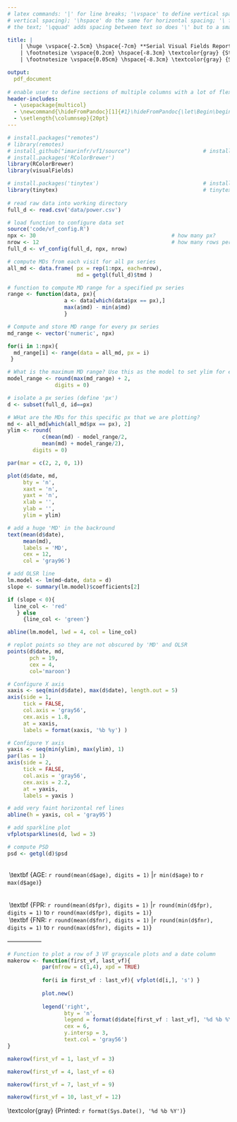 ```yaml
---
# latex commands: '|' for line breaks; '\vspace' to define vertical spacing (- to reduce
# vertical spacing); '\hspace' do the same for horizontal spacing; '\ footnotesize' shrinks
# the text; '\qquad' adds spacing between text so does '\' but to a smaller degree

title: |
    | \huge \vspace{-2.5cm} \hspace{-7cm} **Serial Visual Fields Report**
    | \footnotesize \vspace{0.2cm} \hspace{-8.3cm} \textcolor{gray} {Static Automated Perimetry with the SITA Stamdard Strategy}
    | \footnotesize \vspace{0.05cm} \hspace{-8.3cm} \textcolor{gray} {Size III Stimulus \qquad \qquad \qquad \ \ SUNY-IU Classic NVs for 24-2}

output:
  pdf_document
  
# enable user to define sections of multiple columns with a lot of flexibility
header-includes:
  - \usepackage{multicol}
  - \newcommand{\hideFromPandoc}[1]{#1}\hideFromPandoc{\let\Begin\begin\let\End\end}
  - \setlength{\columnsep}{20pt}
---
```


<!-- \rule{\textwidth} draws a horizontal line that spans the textwidth -->
\vspace{-1.4cm} \rule{\textwidth}{1pt}

```r
# install.packages("remotes")
# library(remotes)
# install_github("imarinfr/vf1/source")                       # install latest version of visualField package!
# install.packages('RColorBrewer')
library(RColorBrewer)
library(visualFields)

# install.packages('tinytex')                                 # install tinytex to generate pdf output;
library(tinytex)                                              # tinytex is a lightweight LaTeX distribution
     
# read raw data into working directory
full_d <- read.csv('data/power.csv')

# load function to configure data set 
source('code/vf_config.R')
npx <- 30                                           # how many px?
nrow <- 12                                          # how many rows per px series?           
full_d <- vf_config(full_d, npx, nrow)
```

<!-- latex command to remove page number -->
\pagenumbering{gobble}   

\vspace{0.7cm} \Begin{multicols}{3}

```r
# compute MDs from each visit for all px series
all_md <- data.frame( px = rep(1:npx, each=nrow),
                      md = getgl(full_d)$tmd )

# function to compute MD range for a specified px series
range <- function(data, px){
                  a <- data[which(data$px == px),]
                  max(a$md) - min(a$md)
                  }

# Compute and store MD range for every px series 
md_range <- vector('numeric', npx)

for(i in 1:npx){
  md_range[i] <- range(data = all_md, px = i)
 }

# What is the maximum MD range? Use this as the model to set ylim for every px!
model_range <- round(max(md_range) + 2, 
               digits = 0)

# isolate a px series (define 'px')
d <- subset(full_d, id==px)

# WHat are the MDs for this specific px that we are plotting?
md <- all_md[which(all_md$px == px), 2]
ylim <- round( 
           c(mean(md) - model_range/2, 
           mean(md) + model_range/2), 
        digits = 0)

par(mar = c(2, 2, 0, 1))

plot(d$date, md,
     bty = 'n',
     xaxt = 'n',
     yaxt = 'n',
     xlab = '',
     ylab = '',
     ylim = ylim)

# add a huge 'MD' in the backround
text(mean(d$date),
     mean(md),
     labels = 'MD',
     cex = 12,
     col = 'gray96')

# add OLSR line
lm.model <- lm(md~date, data = d)
slope <- summary(lm.model)$coefficients[2]

if (slope < 0){
  line_col <- 'red'
   } else 
     {line_col <- 'green'}

abline(lm.model, lwd = 4, col = line_col)

# replot points so they are not obscured by 'MD' and OLSR
points(d$date, md,
       pch = 19,
       cex = 4,
       col='maroon')

# Configure X axis
xaxis <- seq(min(d$date), max(d$date), length.out = 5)
axis(side = 1,
     tick = FALSE,
     col.axis = 'gray56',
     cex.axis = 1.8,
     at = xaxis,
     labels = format(xaxis, '%b %y') )

# Configure Y axis
yaxis <- seq(min(ylim), max(ylim), 1)
par(las = 1)
axis(side = 2,
     tick = FALSE,
     col.axis = 'gray56',
     cex.axis = 2.2,
     at = yaxis,
     labels = yaxis )

# add very faint horizontal ref lines
abline(h = yaxis, col = 'gray95')
```


```r
# add sparkline plot
vfplotsparklines(d, lwd = 3)
```

```r
# compute PSD
psd <- getgl(d)$psd
```

<!-- lines 152 - 162 are for show px details: MD, PSD, ID, AGE, FPR & FNR -->
<!-- '\hfill' is used to push text to the document margins; \small makes text small; \scriptsize even smaller -->

| \ \ \ \quad  \scriptsize \textbf {ID: \hfill \small `r px`}

| \ \qquad  \scriptsize \textbf {AGE: \hfill \small `r round(mean(d$age), digits = 1)` \quad|\quad `r min(d$age)` to `r max(d$age)`}   

| \ \qquad  \scriptsize \textbf {MD: \hfill \small `r round(mean(md), digits = 1)` \quad|\quad `r round(min(md), digits = 1)` to `r round(max(md), digits = 1)`}

| \ \qquad  \scriptsize \textbf {PSD: \hfill \small `r round(mean(psd), digits = 1)` \quad|\quad `r round(min(psd), digits = 1)` to `r round(max(psd), digits = 1)`}

| \ \qquad  \scriptsize \textbf {FPR:  \hfill \small `r round(mean(d$fpr), digits = 1)` \quad|\quad `r round(min(d$fpr), digits = 1)` to `r round(max(d$fpr), digits = 1)`}

| \ \qquad  \scriptsize \textbf {FNR: \hfill \small `r round(mean(d$fnr), digits = 1)` \quad|\quad `r round(min(d$fnr), digits = 1)` to `r round(max(d$fnr), digits = 1)`}

\End{multicols}


\vspace{0.1cm}
\hfill -----------------
\vspace{0.1cm}

<!-- lines 173 to 206 make grayscale plots (maximum 12 plots) and also a date column on the right-hand side -->

```r
# Function to plot a row of 3 VF grayscale plots and a date column
makerow <- function(first_vf, last_vf){
           par(mfrow = c(1,4), xpd = TRUE)
  
           for(i in first_vf : last_vf){ vfplot(d[i,], 's') }
  
           plot.new()
           
           legend('right', 
                  bty = 'n', 
                  legend = format(d$date[first_vf : last_vf], '%d %b %Y'),
                  cex = 6,
                  y.intersp = 3,
                  text.col = 'gray56')
}

makerow(first_vf = 1, last_vf = 3)
```


```r
makerow(first_vf = 4, last_vf = 6)
```


```r
makerow(first_vf = 7, last_vf = 9)
```


```r
makerow(first_vf = 10, last_vf = 12)
```

\vspace{0.3cm} \rule{\textwidth}{0.01pt}

\hfill \footnotesize \textcolor{gray} {Printed: `r format(Sys.Date(), '%d %b %Y') `}




